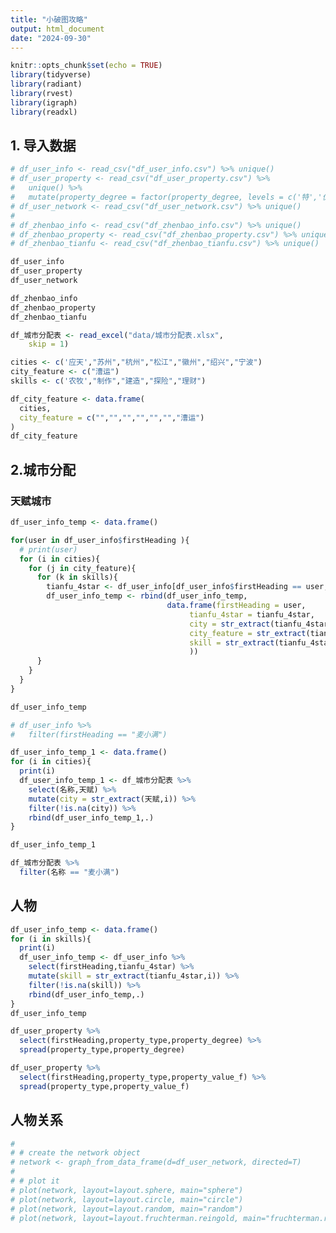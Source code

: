 ```yaml
---
title: "小破图攻略"
output: html_document
date: "2024-09-30"
---
```


```r
knitr::opts_chunk$set(echo = TRUE)
library(tidyverse)
library(radiant)
library(rvest)
library(igraph)
library(readxl)
```


## 1. 导入数据


```r
# df_user_info <- read_csv("df_user_info.csv") %>% unique()
# df_user_property <- read_csv("df_user_property.csv") %>% 
#   unique() %>% 
#   mutate(property_degree = factor(property_degree, levels = c('特','优','良','中','差')))
# df_user_network <- read_csv("df_user_network.csv") %>% unique()
# 
# df_zhenbao_info <- read_csv("df_zhenbao_info.csv") %>% unique()
# df_zhenbao_property <- read_csv("df_zhenbao_property.csv") %>% unique() 
# df_zhenbao_tianfu <- read_csv("df_zhenbao_tianfu.csv") %>% unique()
```

```r
df_user_info
df_user_property
df_user_network

df_zhenbao_info
df_zhenbao_property
df_zhenbao_tianfu

df_城市分配表 <- read_excel("data/城市分配表.xlsx",
    skip = 1)
```

```r
cities <- c('应天',"苏州","杭州","松江","徽州","绍兴","宁波")
city_feature <- c("漕运")
skills <- c('农牧',"制作","建造","探险","理财")

df_city_feature <- data.frame(
  cities,
  city_feature = c("","","","","","","漕运")
)
df_city_feature
```








## 2.城市分配


### 天赋城市


```r
df_user_info_temp <- data.frame()

for(user in df_user_info$firstHeading ){
  # print(user)
  for (i in cities){
    for (j in city_feature){
      for (k in skills){
        tianfu_4star <- df_user_info[df_user_info$firstHeading == user,]$tianfu_4star
        df_user_info_temp <- rbind(df_user_info_temp,
                                   data.frame(firstHeading = user,
                                        tianfu_4star = tianfu_4star,
                                        city = str_extract(tianfu_4star,i),
                                        city_feature = str_extract(tianfu_4star,j),
                                        skill = str_extract(tianfu_4star,k)
                                        ))
      }
    }
  }
}

df_user_info_temp

# df_user_info %>% 
#   filter(firstHeading == "麦小满")
```

```r

df_user_info_temp_1 <- data.frame()
for (i in cities){
  print(i)
  df_user_info_temp_1 <- df_城市分配表 %>%
    select(名称,天赋) %>% 
    mutate(city = str_extract(天赋,i)) %>% 
    filter(!is.na(city)) %>% 
    rbind(df_user_info_temp_1,.)
}

df_user_info_temp_1

df_城市分配表 %>% 
  filter(名称 == "麦小满")

```






## 人物

```r
df_user_info_temp <- data.frame()
for (i in skills){
  print(i)
  df_user_info_temp <- df_user_info %>%
    select(firstHeading,tianfu_4star) %>% 
    mutate(skill = str_extract(tianfu_4star,i)) %>% 
    filter(!is.na(skill)) %>% 
    rbind(df_user_info_temp,.)
}
df_user_info_temp
```



```r
df_user_property %>% 
  select(firstHeading,property_type,property_degree) %>% 
  spread(property_type,property_degree)
```


```r
df_user_property %>% 
  select(firstHeading,property_type,property_value_f) %>% 
  spread(property_type,property_value_f)
```













## 人物关系

```r
# 
# # create the network object
# network <- graph_from_data_frame(d=df_user_network, directed=T) 
# 
# # plot it
# plot(network, layout=layout.sphere, main="sphere")
# plot(network, layout=layout.circle, main="circle")
# plot(network, layout=layout.random, main="random")
# plot(network, layout=layout.fruchterman.reingold, main="fruchterman.reingold")
```
